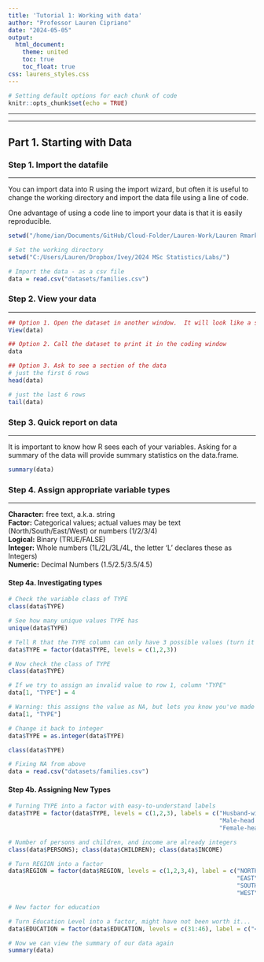 ```yaml
---
title: 'Tutorial 1: Working with data'
author: "Professor Lauren Cipriano"
date: "2024-05-05"
output:
  html_document:
    theme: united
    toc: true
    toc_float: true
css: laurens_styles.css
---
```


```r
# Setting default options for each chunk of code
knitr::opts_chunk$set(echo = TRUE)
```

------------------------------------------------------------------------

------------------------------------------------------------------------

## Part 1. Starting with Data

### Step 1. Import the datafile

------------------------------------------------------------------------

You can import data into R using the import wizard, but often it is useful to change the working directory and import the data file using a line of code.

One advantage of using a code line to import your data is that it is easily reproducible.

```r
setwd("/home/ian/Documents/GitHub/Cloud-Folder/Lauren-Work/Lauren Rmarkdown")
```

```r
# Set the working directory
setwd("C:/Users/Lauren/Dropbox/Ivey/2024 MSc Statistics/Labs/")
```

```r
# Import the data - as a csv file
data = read.csv("datasets/families.csv")
```

### Step 2. View your data

------------------------------------------------------------------------

```r
## Option 1. Open the dataset in another window.  It will look like a spreadsheet
View(data)
```

```r
## Option 2. Call the dataset to print it in the coding window
data
```

```r
## Option 3. Ask to see a section of the data 
# just the first 6 rows 
head(data)

# just the last 6 rows 
tail(data)
```

### Step 3. Quick report on data

------------------------------------------------------------------------

It is important to know how R sees each of your variables. Asking for a summary of the data will provide summary statistics on the data.frame.

```r
summary(data)
```

### Step 4. Assign appropriate variable types

------------------------------------------------------------------------

**Character:** free text, a.k.a. string\
**Factor:** Categorical values; actual values may be text (North/South/East/West) or numbers (1/2/3/4)\
**Logical:** Binary (TRUE/FALSE)\
**Integer:** Whole numbers (1L/2L/3L/4L, the letter 'L' declares these as Integers)\
**Numeric:** Decimal Numbers (1.5/2.5/3.5/4.5)

#### Step 4a. Investigating types

```r
# Check the variable class of TYPE
class(data$TYPE)

# See how many unique values TYPE has
unique(data$TYPE)

# Tell R that the TYPE column can only have 3 possible values (turn it into a factor)
data$TYPE = factor(data$TYPE, levels = c(1,2,3))

# Now check the class of TYPE
class(data$TYPE)

# If we try to assign an invalid value to row 1, column "TYPE"
data[1, "TYPE"] = 4

# Warning: this assigns the value as NA, but lets you know you've made a mistake
data[1, "TYPE"]

# Change it back to integer
data$TYPE = as.integer(data$TYPE)

class(data$TYPE)

# Fixing NA from above
data = read.csv("datasets/families.csv")
```

#### Step 4b. Assigning New Types

```r
# Turning TYPE into a factor with easy-to-understand labels
data$TYPE = factor(data$TYPE, levels = c(1,2,3), labels = c("Husband-wife family",
                                                            "Male-head family",
                                                            "Female-head family"))

# Number of persons and children, and income are already integers
class(data$PERSONS); class(data$CHILDREN); class(data$INCOME)

# Turn REGION into a factor
data$REGION = factor(data$REGION, levels = c(1,2,3,4), label = c("NORTH",
                                                                 "EAST",
                                                                 "SOUTH",
                                                                 "WEST"))

# New factor for education

# Turn Education Level into a factor, might have not been worth it...
data$EDUCATION = factor(data$EDUCATION, levels = c(31:46), label = c("<1st grade", "1-4th grade", "5,6th grade", "7,8th grade", "9th grade", "10th grade", "11th grade", "12th grade, no diploma", "High school graduate or equivalent", "Some college but no degree", "Associate degree in college (occupation/vocation program)", "Associate degree in college (academic program)", "Bachelor's Degree", "Master's Degree", "Professional School Degree", "Doctoral Degree"))

# Now we can view the summary of our data again
summary(data)
```
